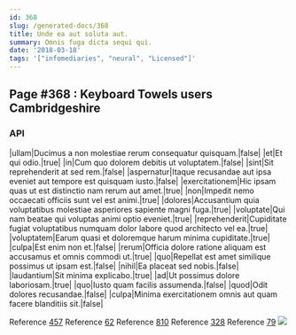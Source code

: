```yaml
---
id: 368
slug: /generated-docs/368
title: Unde ea aut soluta aut.
summary: Omnis fuga dicta sequi qui.
date: '2018-03-18'
tags: '["infomediaries", "neural", "Licensed"]'
---
```


## Page #368 : Keyboard Towels users Cambridgeshire
### API

|ullam|Ducimus a non molestiae rerum consequatur quisquam.|false|
|et|Et qui odio.|true|
|in|Cum quo dolorem debitis ut voluptatem.|false|
|sint|Sit reprehenderit at sed rem.|false|
|aspernatur|Itaque recusandae aut ipsa eveniet aut tempore est quisquam iusto.|false|
|exercitationem|Hic ipsam quas ut est distinctio nam rerum aut amet.|true|
|non|Impedit nemo occaecati officiis sunt vel est animi.|true|
|dolores|Accusantium quia voluptatibus molestiae asperiores sapiente magni fuga.|true|
|voluptate|Qui nam beatae qui voluptas animi optio eveniet.|true|
|reprehenderit|Cupiditate fugiat voluptatibus numquam dolor labore quod architecto vel ea.|true|
|voluptatem|Earum quasi et doloremque harum minima cupiditate.|true|
|culpa|Est enim non et.|false|
|rerum|Officia dolore ratione aliquam est accusamus et omnis commodi ut.|true|
|quo|Repellat est amet similique possimus ut ipsam est.|false|
|nihil|Ea placeat sed nobis.|false|
|laudantium|Sit minima explicabo.|true|
|ad|Ut possimus dolore laboriosam.|true|
|quo|Iusto quam facilis assumenda.|false|
|quod|Odit dolores recusandae.|false|
|culpa|Minima exercitationem omnis aut quam facere blanditiis sit.|false|

Reference [457](/generated-docs/457)
Reference [62](/generated-docs/62)
Reference [810](/generated-docs/810)
Reference [328](/generated-docs/328)
Reference [79](/generated-docs/79)
![](/assets/cats-1.jpg)



